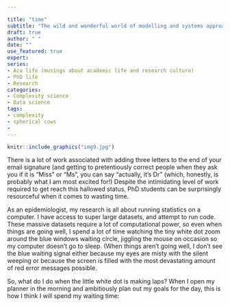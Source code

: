 ```yaml
---

title: "time"
subtitle: "The wild and wonderful world of modelling and systems approaches in a complex world"
draft: true 
author: " "
date: ""
use_featured: true
expert: 
series: 
- Aca life (musings about academic life and research culture)
- PhD life
- Research 
categories: 
- Complexity science
- Data science
tags: 
- complexity
- spherical cows 
- 
---
```


```r
knitr::include_graphics("img9.jpg")
```
There is a lot of work associated with adding three letters to the end of your email signature (and getting to pretentiously correct people when they ask you if it is "Miss" or "Ms", you can say "actually, it's Dr" (which, honestly, is probably what I am most excited for!) Despite the intimidating level of work required to get reach this hallowed status, PhD students can be surprisingly resourceful when it comes to wasting time.

As an epidemiologist, my research is all about running statistics on a computer. I have access to super large datasets, and attempt to run code. These massive datasets require a lot of computational power, so even when things are going well, I spend a lot of time watching the tiny white dot zoom around the blue windows waiting circle, jiggling the mouse on occasion so my computer doesn't go to sleep. (When things aren't going well, I don't see the blue waiting signal either because my eyes are misty with the silent weeping or because the screen is filled with the most devastating amount of red error messages possible.

So, what do I do when the little white dot is making laps? When I open my planner in the morning and ambitiously plan out my goals for the day, this is how I think I will spend my waiting time: 

